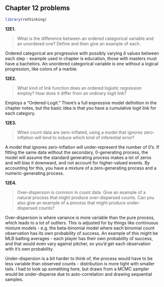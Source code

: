 ## Chapter 12 problems

```r
library(rethinking)
```

__12E1.__

> What is the difference between an ordered categorical variable and an unordered one? Define
and then give an example of each.

Ordered categorical are progressive with possibly varying $\delta$ values between each step - example used in chapter is education, those with masters must have a bachelors. An unordered categorical variable is one without a logical progression, like colors of a marble.

__12E2.__

> What kind of link function does an ordered logistic regression employ? How does it differ from an ordinary logit link?

Employs a "Ordered-Logit." There's a full expressive model definition in the chapter notes, but the basic idea is that you have a cumulative logit link for each category.

__12E3.__

>When count data are zero-inflated, using a model that ignores zero-inflation will tend to induce which kind of inferential error?

A model that ignores zero-inflation will under-represent the number of 0's. If fitting the same data without the secondary, 0-generating process, the model will assume the standard generating process makes a lot of zeros and will bias it downward, and not account for higher-valued events. By accounting for this, you have a mixture of a zero-generating process and a numeric-generating process.

__12E4.__

>Over-dispersion is common in count data. Give an example of a natural process that might produce over-dispersed counts. Can you also give an example of a process that might produce under-dispersed counts?

Over-dispersion is where variance is more variable than the pure process, which leads to a lot of outliers. This is adjusted for by things like continuous mixture models - e.g. the beta-binomial model where each binomial count observation has its own probability of success. An example of this might be MLB batting averages - each player has their own probability of success, and that would even vary against pitcher, so you'd get each observation with it's own probability.

Under-dispersion is a bit harder to think of, the process would have to be less variable than observed counts - distribution is more tight with smaller tails. I had to look up something here, but draws from a MCMC sampler would be under-disperse due to auto-correlation and drawing sequential samples.



